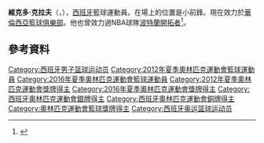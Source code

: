 {{noteTA
|G1=NBA
}}

{{Infobox basketball biography
| name = Víctor Claver
| image = VictorClaver.JPG
| image_size = 260px
| caption = Claver in 2009
| position = [[小前鋒|小前鋒]] / [[大前锋|大前锋]]
| height_ft = 6
| height_in = 9
| weight_lbs = 224
| league = [[西班牙篮球甲级联赛|西班牙篮球甲级联赛]]
| team   = [[華倫西亞籃球俱樂部|華倫西亞]]
| number = 1
| nationality = Spanish
| birth_date = {{Birth date and age|df=yes|1988|8|30}}
| birth_place = {{ESP}}[[瓦伦西亚|瓦伦西亚]]
| draft_year = 2009
| draft_round = 1
| draft_pick = 22
| draft_team = [[波特兰开拓者|波特兰开拓者]]
| career_start = 2006
| career_end = 
| years1 = 2006–2012
| team1  = [[華倫西亞籃球俱樂部|華倫西亞]]
| years2 = {{nbay|2012|start}}–{{nbay|2014|end}}
| team2  = [[波特兰开拓者|波特兰开拓者]]
| years3 = 2015
| team3  = [[BC_Khimki|Khimki Moscow]]
| years4 = 2015–2016
| team4  = [[PBC_Lokomotiv-Kuban|Lokomotiv Kuban]]
| years5 =  2016–2021
| team5  = [[巴塞罗那足球俱乐部篮球队|巴塞罗那]]
| years6 =  2021-present
| team6  = [[華倫西亞籃球俱樂部|華倫西亞]]
| highlights = 
* [[西班牙篮球甲级联赛|西班牙篮球甲级联赛]]冠军 ([[2020–21_ACB_season|2021]])
* 2×[[歐洲盃籃球賽|歐洲盃籃球賽]]冠军 ([[2009–10_Eurocup_Basketball|2010]], [[2014–15_Eurocup_Basketball|2015]])
* 3×[[西班牙篮球国王杯|国王杯]]冠军 ([[2018_Copa_del_Rey_de_Baloncesto|2018]], [[2019_Copa_del_Rey_de_Baloncesto|2019]], [[2021_Copa_del_Rey_de_Baloncesto|2021]])
* [[EuroCup_Rising_Star|EuroCup Rising Star]] (2010)
* Liga ACB All-Star Game Slam Dunk champion (2008)
| medaltemplates = 
{{MedalSport|Men's basketball}}
{{MedalCountry|{{bk|ESP}}}}
{{MedalOlympic}}
{{MedalSilver|[[2012年夏季奥林匹克运动会|2012 伦敦]]|[[2012年夏季奥林匹克运动会男子篮球比赛|Team]]}}
{{MedalBronze|[[2016年夏季奥林匹克运动会|2016 里约热内卢]]|[[2016年夏季奥林匹克运动会男子篮球比赛|Team]]}}
{{MedalCompetition|[[国际篮联篮球世界杯|世界杯]]}}
{{MedalGold|[[2019年国际篮联篮球世界杯|2019 中国]]|}}
{{MedalCompetition|[[欧洲篮球锦标赛|欧洲篮球锦标赛]]}}
{{MedalGold|[[2009年欧洲篮球锦标赛|2009 波兰]]|}}
{{MedalGold|[[2011年欧洲篮球锦标赛|2011 立陶宛]]|}}
{{MedalGold|[[2015年欧洲篮球锦标赛|2015 法国]]|}}
{{MedalBronze|[[2013年欧洲篮球锦标赛|2013 斯洛文尼亚]]|}}
{{MedalCompetition|[[FIBA_Europe_Under-18_Championship|FIBA Europe Under-18 Championship]]}}
{{MedalBronze| [[2006_FIBA_Europe_Under-18_Championship|2006 希腊]] | [[Spain_national_under-18_basketball_team|U-18 National Team]]}}
}}

'''維克多·克拉夫'''（{{lang-es|'''Víctor Claver'''}}，{{bd|1988年|8月30日}}），[[西班牙|西班牙]]籃球運動員。在場上的位置是小前鋒。現在效力於[[華倫西亞籃球俱樂部|華倫西亞籃球俱樂部]]。他也曾效力過NBA球隊[[波特蘭開拓者|波特蘭開拓者]]<ref>{{cite web|url=http://www.iamatrailblazersfan.com/PressReleaseDisplay/tabid/297/ItemID/3170/Default.aspx|title=Trail Blazers Sign Spanish International Victor Claver|work=iamatrailblazersfan.com|date=2012-07-12|accessdate=2012-07-15|deadurl=yes|archiveurl=https://web.archive.org/web/20120715050622/http://www.iamatrailblazersfan.com/PressReleaseDisplay/tabid/297/ItemID/3170/Default.aspx|archivedate=2012-07-15}}</ref>。

==參考資料==
{{Reflist}}

{{2009 NBA Draft}}
{{欧洲杯明日之星}}
{{2012年夏季奥运会西班牙男子篮球阵容}}
{{2016年夏季奥运会西班牙男子篮球阵容}}

{{Authority control}}
{{DEFAULTSORT:Claver, Víctor}}
[[Category:西班牙男子篮球运动员|Category:西班牙男子篮球运动员]]
[[Category:2012年夏季奧林匹克運動會籃球運動員|Category:2012年夏季奧林匹克運動會籃球運動員]]
[[Category:2016年夏季奧林匹克運動會籃球運動員|Category:2016年夏季奧林匹克運動會籃球運動員]]
[[Category:2012年夏季奧林匹克運動會獎牌得主|Category:2012年夏季奧林匹克運動會獎牌得主]]
[[Category:2016年夏季奧林匹克運動會獎牌得主|Category:2016年夏季奧林匹克運動會獎牌得主]]
[[Category:西班牙奧林匹克運動會銀牌得主|Category:西班牙奧林匹克運動會銀牌得主]]
[[Category:西班牙奧林匹克運動會銅牌得主|Category:西班牙奧林匹克運動會銅牌得主]]
[[Category:奧林匹克運動會籃球獎牌得主|Category:奧林匹克運動會籃球獎牌得主]]
[[Category:西班牙奥运篮球运动员|Category:西班牙奥运篮球运动员]]